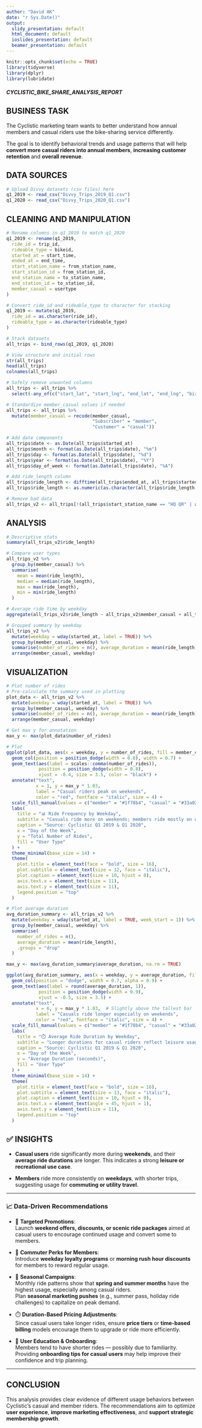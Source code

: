---
author: "David AK"
date: "r Sys.Date()"
output:
  slidy_presentation: default
  html_document: default
  ioslides_presentation: default
  beamer_presentation: default
---

```{r setup, include=FALSE}
knitr::opts_chunk$set(echo = TRUE)
library(tidyverse)
library(dplyr)
library(lubridate)
```

##### CYCLISTIC_BIKE_SHARE_ANALYSIS_REPORT

## BUSINESS TASK

   The Cyclistic marketing team wants to better understand how annual members and casual riders use the bike-sharing service differently.

   The goal is to identify behavioral trends and usage patterns that will help **convert more casual riders into annual members**, **increasing customer retention** and **overall revenue**.


## DATA SOURCES
```{r}
# Upload Divvy datasets (csv files) here
q1_2019 <- read_csv("Divvy_Trips_2019_Q1.csv")
q1_2020 <- read_csv("Divvy_Trips_2020_Q1.csv")
```

## CLEANING AND MANIPULATION
```{r}
# Rename columns in q1_2019 to match q1_2020
q1_2019 <- rename(q1_2019,
  ride_id = trip_id,
  rideable_type = bikeid,
  started_at = start_time,
  ended_at = end_time,
  start_station_name = from_station_name,
  start_station_id = from_station_id,
  end_station_name = to_station_name,
  end_station_id = to_station_id,
  member_casual = usertype
)

# Convert ride_id and rideable_type to character for stacking
q1_2019 <- mutate(q1_2019,
  ride_id = as.character(ride_id),
  rideable_type = as.character(rideable_type)
)
```

```{r}
# Stack datasets
all_trips <- bind_rows(q1_2019, q1_2020)
```

```{r}
# View structure and initial rows
str(all_trips)
head(all_trips)
colnames(all_trips)
```

```{r}
# Safely remove unwanted columns
all_trips <- all_trips %>% 
  select(-any_of(c("start_lat", "start_lng", "end_lat", "end_lng", "birthyear", "gender", "tripduration")))
```

```{r}
# Standardize member_casual values if needed
all_trips <- all_trips %>% 
  mutate(member_casual = recode(member_casual,
                                "Subscriber" = "member",
                                "Customer" = "casual"))
```

```{r}
# Add date components
all_trips$date <- as.Date(all_trips$started_at)
all_trips$month <- format(as.Date(all_trips$date), "%m")
all_trips$day <- format(as.Date(all_trips$date), "%d")
all_trips$year <- format(as.Date(all_trips$date), "%Y")
all_trips$day_of_week <- format(as.Date(all_trips$date), "%A")
```

```{r}
# Add ride_length column
all_trips$ride_length <- difftime(all_trips$ended_at, all_trips$started_at)
all_trips$ride_length <- as.numeric(as.character(all_trips$ride_length))
```

```{r}
# Remove bad data
all_trips_v2 <- all_trips[!(all_trips$start_station_name == "HQ QR" | all_trips$ride_length < 0),]
```

## ANALYSIS
```{r}
# Descriptive stats
summary(all_trips_v2$ride_length)
```

```{r}
# Compare user types
all_trips_v2 %>%
  group_by(member_casual) %>%
  summarise(
    mean = mean(ride_length),
    median = median(ride_length),
    max = max(ride_length),
    min = min(ride_length)
  )
```

```{r}
# Average ride time by weekday
aggregate(all_trips_v2$ride_length ~ all_trips_v2$member_casual + all_trips_v2$day_of_week, FUN = mean)
```

```{r}
# Grouped summary by weekday
all_trips_v2 %>% 
  mutate(weekday = wday(started_at, label = TRUE)) %>%
  group_by(member_casual, weekday) %>%
  summarise(number_of_rides = n(), average_duration = mean(ride_length)) %>%
  arrange(member_casual, weekday)
```

## VISUALIZATION
```{r}
# Plot number of rides
# Pre-calculate the summary used in plotting
plot_data <- all_trips_v2 %>% 
  mutate(weekday = wday(started_at, label = TRUE)) %>% 
  group_by(member_casual, weekday) %>% 
  summarise(number_of_rides = n(), average_duration = mean(ride_length), .groups = "drop") %>% 
  arrange(member_casual, weekday)

# Get max y for annotation
max_y <- max(plot_data$number_of_rides)

# Plot
ggplot(plot_data, aes(x = weekday, y = number_of_rides, fill = member_casual)) +
  geom_col(position = position_dodge(width = 0.8), width = 0.7) +
  geom_text(aes(label = scales::comma(number_of_rides)),
            position = position_dodge(width = 0.8),
            vjust = -0.4, size = 3.5, color = "black") +
  annotate("text",
           x = 1, y = max_y * 1.03,
           label = "Casual riders peak on weekends",
           color = "red", fontface = "italic", size = 4) +
  scale_fill_manual(values = c("member" = "#1f78b4", "casual" = "#33a02c")) +
  labs(
    title = "📊 Ride Frequency by Weekday",
    subtitle = "Casuals ride more on weekends; members ride mostly on weekdays",
    caption = "Source: Cyclistic Q1 2019 & Q1 2020",
    x = "Day of the Week",
    y = "Total Number of Rides",
    fill = "User Type"
  ) +
  theme_minimal(base_size = 14) +
  theme(
    plot.title = element_text(face = "bold", size = 16),
    plot.subtitle = element_text(size = 12, face = "italic"),
    plot.caption = element_text(size = 10, hjust = 0),
    axis.text.x = element_text(size = 11),
    axis.text.y = element_text(size = 11),
    legend.position = "top"
  )
```

```{r}
# Plot average duration
avg_duration_summary <- all_trips_v2 %>% 
  mutate(weekday = wday(started_at, label = TRUE, week_start = 1)) %>%
  group_by(member_casual, weekday) %>% 
  summarise(
    number_of_rides = n(),
    average_duration = mean(ride_length),
    .groups = "drop"
  )

max_y <- max(avg_duration_summary$average_duration, na.rm = TRUE)

ggplot(avg_duration_summary, aes(x = weekday, y = average_duration, fill = member_casual)) +
  geom_col(position = "dodge", width = 0.7, alpha = 0.9) +
  geom_text(aes(label = round(average_duration, 1)), 
            position = position_dodge(width = 0.9), 
            vjust = -0.5, size = 3.5) +
  annotate("text",
           x = 6, y = max_y * 1.03,  # Slightly above the tallest bar
           label = "Casuals ride longer especially on weekends",
           color = "red", fontface = "italic", size = 4) +
  scale_fill_manual(values = c("member" = "#1f78b4", "casual" = "#33a02c")) +
  labs(
    title = "⏱️ Average Ride Duration by Weekday",
    subtitle = "Longer durations for casual riders reflect leisure usage",
    caption = "Source: Cyclistic Q1 2019 & Q1 2020",
    x = "Day of the Week",
    y = "Average Duration (seconds)",
    fill = "User Type"
  ) +
  theme_minimal(base_size = 14) +
  theme(
    plot.title = element_text(face = "bold", size = 16),
    plot.subtitle = element_text(size = 13, face = "italic"),
    plot.caption = element_text(size = 10, hjust = 0),
    axis.text.x = element_text(angle = 45, hjust = 1),
    axis.text.y = element_text(size = 11),
    legend.position = "top"
  )
```


## ✅ INSIGHTS
- **Casual users** ride significantly more during **weekends**, and their **average ride durations** are longer. This indicates a strong **leisure or recreational use case**.

- **Members** ride more consistently on **weekdays**, with shorter trips, suggesting usage for **commuting or utility travel**.

---

### 📈 Data-Driven Recommendations

- 🎯 **Targeted Promotions**:  
  Launch **weekend offers, discounts, or scenic ride packages** aimed at casual users to encourage continued usage and convert some to members.

- 🧳 **Commuter Perks for Members**:  
  Introduce **weekday loyalty programs** or **morning rush hour discounts** for members to reward regular usage.

- 📅 **Seasonal Campaigns**:  
  Monthly ride patterns show that **spring and summer months** have the highest usage, especially among casual riders.  
  Plan **seasonal marketing pushes** (e.g., summer pass, holiday ride challenges) to capitalize on peak demand.

- ⏱️ **Duration-Based Pricing Adjustments**:  
  Since casual users take longer rides, ensure **price tiers** or **time-based billing** models encourage them to upgrade or ride more efficiently.

- 🧭 **User Education & Onboarding**:  
  Members tend to have shorter rides — possibly due to familiarity. Providing **onboarding tips for casual users** may help improve their confidence and trip planning.

---

## CONCLUSION
  This analysis provides clear evidence of different usage behaviors between Cyclistic’s casual and member riders. The recommendations aim to optimize **user experience**, **improve marketing effectiveness**, and **support strategic membership growth**.
